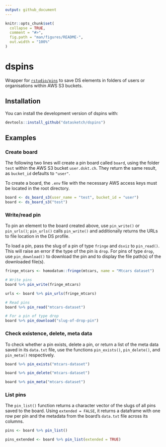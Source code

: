 ```yaml
---
output: github_document
---
```


<!-- README.md is generated from README.Rmd. Please edit that file -->

```r
knitr::opts_chunk$set(
  collapse = TRUE,
  comment = "#>",
  fig.path = "man/figures/README-",
  out.width = "100%"
)
```

# dspins

<!-- badges: start -->
<!-- badges: end -->

Wrapper for [`rstudio/pins`](https://github.com/rstudio/pins) to save DS elements in folders of users or organisations within AWS S3 buckets.

## Installation

You can install the development version of dspins with:

```r
devtools::install_github("datasketch/dspins")
```

## Examples

### Create board

The following two lines will create a pin board called `board`, using the folder `test` within the AWS S3 bucket `user.dskt.ch`. They return the same result, as `bucket_id` defaults to `"user"`.

To create a board, the `.env` file with the necessary AWS access keys must be located in the root directory.

```r
board <- ds_board_s3(user_name = "test", bucket_id = "user")
board <- ds_board_s3("test")
```

### Write/read pin

To pin an element to the board created above, use `pin_write()` or `pin_urls()`; `pin_urls()` calls `pin_write()` and additionally returns the URLs to file location in the DS profile. 

To load a pin, pass the slug of a pin of type `fringe` and `dsviz` to `pin_read()`. This will raise an error if the type of the pin is `drop`. For pins of type `drop`, use `pin_download()` to download the pin and to display the file path(s) of the downloaded file(s).

```r
fringe_mtcars <- homodatum::fringe(mtcars, name = "Mtcars dataset")

# Write pins
board %>% pin_write(fringe_mtcars)

urls <- board %>% pin_urls(fringe_mtcars)

# Read pins
board %>% pin_read("mtcars-dataset")

# For a pin of type drop
board %>% pin_download("slug-of-drop-pin")

```

### Check existence, delete, meta data

To check whether a pin exists, delete a pin, or return a list of the meta data saved in its `data.txt` file, use the functions `pin_exists()`, `pin_delete()`, and `pin_meta()` respectively.

```r
board %>% pin_exists("mtcars-dataset")

board %>% pin_delete("mtcars-dataset")

board %>% pin_meta("mtcars-dataset")
```

### List pins

The `pin_list()` function returns a character vector of the slugs of all pins saved to the board. Using `extended = FALSE`, it returns a dataframe with one row per pin and the metadata from the board's `data.txt` file across its columns.

```r
pins <- board %>% pin_list()

pins_extended <- board %>% pin_list(extended = TRUE)
```
